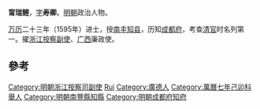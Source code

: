 '''甯瑞鲤'''，[[表字|字]]'''寿卿'''。[[明朝|明朝]]政治人物。

[[万历|万历]]二十三年（1595年）进士，授[[南丰|南丰]][[知县|知县]]，历知[[成都府|成都府]]，考查[[清官|清官]]时名列第一。擢[[浙江|浙江]][[按察副使|按察副使]]、[[广西|广西]]廉政使。

==參考==
{{reflist}}
{{明朝人物小作品}}
{{萬曆二十三年乙未科殿試金榜}}
{{DEFAULTSORT:Ning}}
[[Category:明朝浙江按察司副使|Category:明朝浙江按察司副使]]
[[Category:甯姓|Rui]]
[[Category:廣德人|Category:廣德人]]
[[Category:萬曆七年己卯科舉人|Category:萬曆七年己卯科舉人]]
[[Category:明朝南豐縣知縣|Category:明朝南豐縣知縣]]
[[Category:明朝成都府知府|Category:明朝成都府知府]]